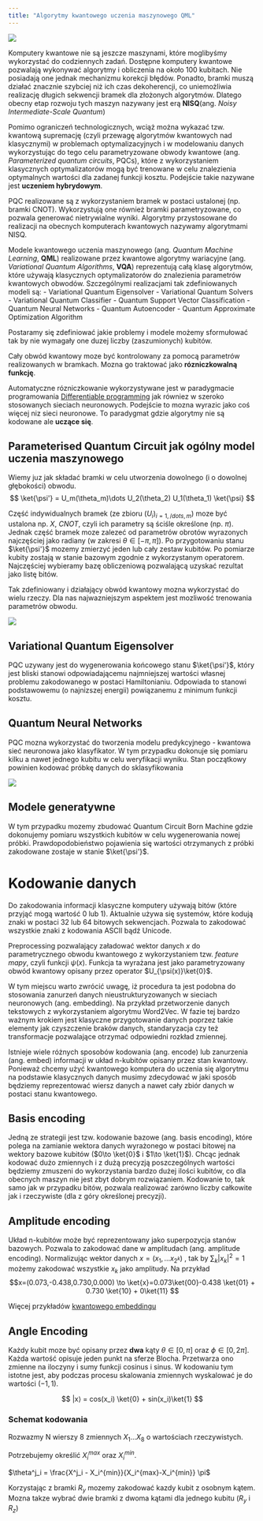 ```yaml
---
title: "Algorytmy kwantowego uczenia maszynowego QML"
---
```


![](../img/classicalML.png)

$$
\newcommand{\bra}[1]{\left \langle #1 \right \rvert}
\newcommand{\ket}[1]{\left \rvert #1 \right \rangle}
\newcommand{\braket}[2]{\left \langle #1 \middle \rvert #2 \right \rangle}
$$

Komputery kwantowe nie są jeszcze maszynami, które moglibyśmy wykorzystać do codziennych zadań. 
Dostępne komputery kwantowe pozwalają wykonywać algorytmy i obliczenia na około 100 kubitach. 
Nie posiadają one jednak mechanizmu korekcji błędów. 
Ponadto, bramki muszą działać znacznie szybciej niż ich czas dekoherencji, co uniemożliwia realizację długich sekwencji bramek dla złożonych algorytmów. 
Dlatego obecny etap rozwoju tych maszyn nazywany jest erą **NISQ**(ang. _Noisy Intermediate-Scale Quantum_)

Pomimo ograniczeń technologicznych, wciąż można wykazać tzw. kwantową supremację (czyli przewagę algorytmów kwantowych nad klasycznymi) w problemach optymalizacyjnych i w modelowaniu danych wykorzystując do tego celu parametryzowane obwody kwantowe (ang. _Parameterized quantum circuits_, PQCs), które z wykorzystaniem klasycznych optymalizatorów mogą być trenowane w celu znalezienia optymalnych wartości dla zadanej funkcji kosztu. 
Podejście takie nazywane jest **uczeniem hybrydowym**. 

PQC realizowane są z wykorzystaniem bramek w postaci ustalonej (np. bramki CNOT). 
Wykorzystują one również bramki parametryzowane, co pozwala generować nietrywialne wyniki.
Algorytmy przystosowane do realizacji na obecnych komputerach kwantowych nazywamy algorytmami NISQ.  

Modele kwantowego uczenia maszynowego (ang. _Quantum Machine Learning_, **QML**) realizowane przez kwantowe algorytmy wariacyjne (ang. _Variational Quantum Algorithms_, **VQA**) reprezentują całą klasę algorytmów, które używają klasycznych optymalizatorów do znalezienia parametrów kwantowych obwodów. 
Szczególnymi realizacjami tak zdefiniowanych modeli są: 
- Variational Quantum Eigensolver
- Variational Quantum Solvers
- Variational Quantum Classifier
- Quantum Support Vector Classification
- Quantum Neural Networks
- Quantum Autoencoder
- Quantum Approximate Optimization Algorithm 



Postaramy się zdefiniować jakie problemy i modele możemy sformułować tak by nie wymagały one duzej liczby (zaszumionych) kubitów.


Cały obwód kwantowy moze być kontrolowany za pomocą parametrów realizowanych w bramkach. 
Mozna go traktować jako **rózniczkowalną funkcję**. 

Automatyczne rózniczkowanie wykorzystywane jest w paradygmacie programowania [Differentiable programming](https://en.wikipedia.org/wiki/Differentiable_programming) jak równiez w szeroko 
stosowanych sieciach neuronowych. 
Podejście to mozna wyrazic jako coś więcej niz sieci neuronowe. 
To paradygmat gdzie algorytmy nie są kodowane ale **uczące się**.


## Parameterised Quantum Circuit jak ogólny model uczenia maszynowego

Wiemy juz jak składać bramki w celu utworzenia dowolnego (i o dowolnej głębokości) obwodu. 
$$ \ket{\psi'} = U_m(\theta_m)\dots U_2(\theta_2) U_1(\theta_1) \ket{\psi} $$

Część indywidualnych bramek (ze zbioru $(U_i)_{i=1,/dots,m}$) moze być ustalona np. $X$, $CNOT$, czyli ich parametry są ściśle określone (np. $\pi$). 
Jednak część bramek moze zalezeć od parametrów obrotów wyrazonych najczęściej jako radiany (w zakresi $\theta \in [-\pi, \pi]$). 
Po przygotowaniu stanu $\ket{\psi'}$ mozemy zmierzyć jeden lub cały zestaw kubitów. 
Po pomiarze kubity zostają w stanie bazowym zgodnie z wykorzystanym operatorem. 
Najczęściej wybieramy bazę obliczeniową pozwalającą uzyskać rezultat jako listę bitów. 

Tak zdefiniowany i działający obwód kwantowy mozna wykorzystać do wielu rzeczy. 
Dla nas najwazniejszym aspektem jest mozliwość trenowania parametrów obwodu. 


![](../img/proces.png)

## Variational Quantum Eigensolver
PQC uzywany jest do wygenerowania końcowego stanu $\ket{\psi'}$, który jest bliski stanowi odpowiadającemu najmniejszej wartości własnej problemu zakodowanego w postaci Hamiltonianiu. Odpowiada to stanowi podstawowemu (o najnizszej energii) powiązanemu z minimum funkcji kosztu.

## Quantum Neural Networks

PQC mozna wykorzystać do tworzenia modelu predykcyjnego - kwantowa sieć neuronowa jako klasyfikator. 
W tym przypadku dokonuje się pomiaru kilku a nawet jednego kubitu w celu weryfikacji wyniku. 
Stan początkowy powinien kodować próbkę danych do sklasyfikowania


![](../img/algo.png)

## Modele generatywne 

W tym przypadku mozemy zbudować Quantum Circuit Born Machine gdzie dokonujemy pomiaru wszystkich kubitów w celu wygenerowania nowej próbki. 
Prawdopodobieństwo pojawienia się wartości otrzymanych z próbki zakodowane zostaje w stanie $\ket{\psi'}$.


# Kodowanie danych

Do zakodowania informacji klasyczne komputery używają bitów (które przyjąć mogą wartość 0 lub 1). 
Aktualnie używa się systemów, które kodują znaki w postaci 32 lub 64 bitowych sekwencjach.
Pozwala to zakodować wszystkie znaki z kodowania ASCII bądź Unicode. 

Preprocessing pozwalający załadować wektor danych $x$ do parametrycznego obwodu kwantowego z wykorzystaniem tzw. _feature mapy_, czyli funkcji $\psi(x)$. 
Funkcja ta wyrażana jest jako parametryzowany obwód kwantowy opisany przez operator  $U_{\psi(x)}\ket{0}$. 

W tym miejscu warto zwrócić uwagę, iż procedura ta jest podobna do stosowania zanurzeń danych nieustrukturyzowanych w sieciach neuronowych (ang. embedding).
Na przykład przetworzenie danych tekstowych z wykorzystaniem algorytmu Word2Vec. 
W fazie tej bardzo ważnym krokiem jest klasyczne przygotowanie danych poprzez takie elementy jak czyszczenie braków danych, standaryzacja czy też transformacje pozwalające otrzymać odpowiedni rozkład zmiennej. 



Istnieje wiele różnych sposobów kodowania (ang. encode) lub zanurzenia (ang. embed) informacji w układ n-kubitów opisany przez stan kwantowy. 
Ponieważ chcemy użyć kwantowego komputera do uczenia się algorytmu na podstawie klasycznych danych musimy zdecydować w jaki sposób będziemy reprezentować wiersz danych a nawet cały zbiór danych w postaci stanu kwantowego.

## Basis encoding
Jedną ze strategii jest tzw. kodowanie bazowe (ang. basis encoding), które polega na zamianie wektora danych wyrażonego w postaci bitowej na wektory bazowe kubitów ($0\to \ket{0}$ i $1\to \ket{1}$). 
Chcąc jednak kodować dużo zmiennych i z dużą precyzją poszczególnych wartości będziemy zmuszeni do wykorzystania bardzo dużej ilości kubitów, co dla obecnych maszyn nie jest zbyt dobrym rozwiązaniem. Kodowanie to, tak samo jak w przypadku bitów, pozwala realizować zarówno liczby całkowite jak i rzeczywiste (dla z góry określonej precyzji). 

## Amplitude encoding

Układ n-kubitów może być reprezentowany jako superpozycja stanów bazowych. Pozwala to zakodować dane w amplitudach (ang. amplitude encoding).
Normalizując wektor danych $x=(x_1,\dots x_{2^k})$ , tak by $\sum_k |x_k|^2 = 1$  możemy zakodować wszystkie  $x_k$ jako amplitudy. 
Na przykład  $$x=(0.073,-0.438,0.730,0.000) \to \ket{x}=0.073\ket{00}-0.438 \ket{01} + 0.730 \ket{10} + 0\ket{11} $$    

Więcej przykładów [kwantowego embeddingu](https://pennylane.ai/qml/glossary/quantum_embedding/)

## Angle Encoding

Każdy kubit moze być opisany przez **dwa** kąty $\theta\in [0,\pi]$ oraz $\phi \in [0,2\pi]$. 
Każda wartość opisuje jeden punkt na sferze Blocha. 
Przetwarza ono zmienne na iloczyny i sumy funkcji cosinus i sinus. 
W kodowaniu tym istotne jest, aby podczas procesu skalowania zmiennych wyskalować je do wartości $(-1,1)$. 

$$
|x⟩ = cos⁡(x_i) \ket{0} + sin⁡(x_i)\ket{1}  
$$


### Schemat kodowania 

Rozwazmy N wierszy 8 zmiennych $X_1\dots X_8$ o wartościach rzeczywistych.

Potrzebujemy określić $X_i^{max}$ oraz $X_i^{min}$.

$\theta^j_i = \frac{X^j_i - X_i^{min}}{X_i^{max}-X_i^{min}} \pi$

Korzystając z bramki $R_y$ mozemy zakodować kazdy kubit z osobnym kątem. 
Mozna takze wybrać dwie bramki z dwoma kątami dla jednego kubitu ($R_y$ i $R_z$)

<!-- ## QAOA 

Bramki kwantowe realizowane są w modelu bramkowym przez `operatory unitarne` reprezentowane przez macierze.

$U U^{\dagger} = U^{\dagger} U = I$

Kazda macierz unitarna moze być przedstawiona jako: 

$U(H,t) = e^{-i H t}$

gdzie $H$ to macierz Hermitowska ($H=H^{\dagger}$)

W ogólności, implementacja obwodu kwantowego, który dokładnie realizuje macierz unitarną dla zadanego 
Hamiltonianiu jest bardzo trudnym zadaniem. 
Hamiltonian taki zazwyczaj składa się z sumy wielu niekomutujących części.  

$H = H_1 + H_2 + \dots + H_n$ 

Mozemy wykorzystać wzór  `Trotter'a-Suzuki`, który przybliza dowolną sumę macierzy 
$e^{A + B} \approx \left( e^{A/n} e^{B/n} \right)^n$ 
 
dlatego dla  $H=\sum_k H_k$ otrzymujemy
$ U(H,t,n) = \prod_{j=1}^n \prod_k e^{-i H_k t/n} $ -->